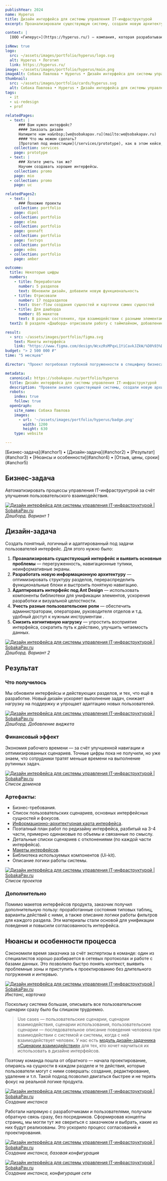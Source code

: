 ```yaml
---
publishYear: 2024
name: Hyperus
title: Дизайн интерфейса для системы управления IT-инфраструктурой
excerpt: Проанализировали существующую систему, создали новую архитектуру интерфейса и переработали ключевые экраны.

context: |
  [ООО «Гиперус»](https://hyperus.ru/) — компания, которая разрабатывает и внедряет решения для управления IT-инфраструктурой. Их флагманский продукт — одноимённая система для автоматизации мониторинга, администрирования и поддержки серверов и облачных сред.

isNew: true
logo:
  src: ~/assets/images/portfolio/hyperus/logo.svg
  alt: Hyperus • Логотип
  link: https://hyperus.ru/
image: ~/assets/images/portfolio/hyperus/main.png
imageAlt: Собака Павлова • Hyperus • Дизайн интерфейса для системы управления IT-инфраструктурой
thumbnail:
  src: ~/assets/images/portfolio/cards/hyperus.svg
  alt: Собака Павлова • Hyperus • Дизайн интерфейса для системы управления IT-инфраструктурой
tags:
  - it
  - ui-redesign
  - prof
  
relatedPages:
  - text: |
      ### Вам нужен интерфейс?
      #### Заказать дизайн
      Напишите нам на&nbsp;[we@sobakapav.ru](mailto:we@sobakapav.ru) 
      #### Что мы можем сделать?
      [Прототип под инвестиции](/services/prototype), как в этом кейсе, и [многое другое](/services). 
    collection: services
    page: prototype
  - text: |
      ### Хотите уметь так же?
      Научим создавать хорошие интерфейсы.
    collection: promo
    page: mio
  - collection: promo
    page: uc

relatedPages2:
  - text: |
      ### Похожие проекты
    collection: portfolio
    page: dipol
  - collection: portfolio
    page: elma
  - collection: portfolio
    page: geonaft
  - collection: portfolio
    page: fastvps
  - collection: portfolio
    page: edms
  - collection: portfolio
    page: amber

outcome:
  title: Некоторые цифры
  numbers:
    - title: Переработали
      number: 5 разделов
      text: Обновили дизайн, добавили новую функциональность
    - title: Отрисовали
      number: 17 подразделов
      text: User-flow создания сущностей и карточки самих сущностей
    - title: Для дашборда
      number: 85 макетов
      text: В разных состояниях, при взаимодействии с разными элементами
  text2: В разделе «Дашборд» отрисовали работу с таймлайном, добавление виджетов, изменение размеров и т.д. — для двух пользовательских ролей отдельно.

result:
  - src: ~/assets/images/portfolio/figma.svg
    text: Макеты интерфейса
    link: "https://www.figma.com/design/WcxzRsMPqxL1YiCavkJZkW/%D0%93%D0%B8%D0%BF%D0%B5%D1%80%D1%83%D1%81-%5BWIP%5D?m=auto&t=f6xSWDuogx0AhO8Q-1"
budget: "> 2 500 000 ₽"
time: "5 месяцев"

director: "Проект потребовал глубокой погруженности в специфику бизнеса и существующих процессов."

metadata:
  canonical: https://sobakapav.ru/portfolio/hyperus
  title: Дизайн интерфейса для системы управления IT-инфраструктурой
  description: "Провели анализ существующей системы, создали новую архитектуру интерфейса и переработали ключевые экраны."
  robots:
    index: true
    follow: true
  openGraph:
    site_name: Собака Павлова
    images:
      - url: '~/assets/images/portfolio/hyperus/badge.png'
        width: 1200
        height: 630
    type: website

---
```


<TOC>
[Бизнес-задача](#anchor1) • [Дизайн-задача](#anchor2) • [Результат](#anchor3) • [Нюансы и особенности](#anchor4) • [Отзыв, цены, сроки](#anchor5)
</TOC>

## <a name="anchor1" />Бизнес-задача

Автоматизировать процессы управления IT-инфраструктурой за счёт улучшения пользовательского взаимодействия.

<a href="/images/portfolio/hyperus/1.png" target="_blank">![Дизайн интерфейса для системы управления IT-инфраструктурой | SobakaPav.ru](~/assets/images/portfolio/hyperus/1.png)</a>
<em>Дашборд. Вариант 1</em>

## <a name="anchor2" />Дизайн-задача

Создать понятный, логичный и адаптированный под задачи пользователей интерфейс. Для этого нужно было:
1. **Проанализировать существующий интерфейс и выявить основные проблемы** —  перегруженность, навигационные тупики, неинформативные экраны.
2. **Разработать новую информационную архитектуру** — оптимизировать структуру разделов, перераспределить функциональные блоки и выстроить понятную навигацию.
3. **Адаптировать интерфейс под Ant Design** — использовать компоненты библиотеки для унификации элементов, ускорения разработки и визуальной целостности.
4. **Учесть разные пользовательские роли** — обеспечить администраторам, операторам, руководителя отделов и т.д. удобный доступ к нужным инструментам .
5. **Снизить когнитивную нагрузку** — упростить восприятие интерфейса, сократить путь к действию, улучшить читаемость данных.

<a href="/images/portfolio/hyperus/2.png" target="_blank">![Дизайн интерфейса для системы управления IT-инфраструктурой | SobakaPav.ru](~/assets/images/portfolio/hyperus/2.png)</a>
<em>Дашборд. Вариант 2</em>

## <a name="anchor3" />Результат
### Что получилось

Мы обновили интерфейсы и действующих разделов, и тех, что ещё в разработке. Новый дизайн ускоряет выполнение задач, снижает нагрузку на поддержку и упрощает адаптацию новых пользователей.

<a href="/images/portfolio/hyperus/3.png" target="_blank">![Дизайн интерфейса для системы управления IT-инфраструктурой | SobakaPav.ru](~/assets/images/portfolio/hyperus/3.png)</a>
<em>Дашборд. Добавление виджета</em>

### Финансовый эффект 

Экономия рабочего времени — за счёт улучшенной навигации и оптимизированных сценариев. Точные цифры пока не получили, но уже знаем, что сотрудники тратят меньше времени на выполнение рутинных задач.

<a href="/images/portfolio/hyperus/4.png" target="_blank">![Дизайн интерфейса для системы управления IT-инфраструктурой | SobakaPav.ru](~/assets/images/portfolio/hyperus/4.png)</a>
<em>Список доменов</em>

### Артефакты:
- Бизнес-требования.
- Список пользовательских сценариев, основных интерфейсных сущностей и фокусов.
- [Информационно-архитектурная карта интерфейса](https://www.figma.com/design/WcxzRsMPqxL1YiCavkJZkW/%D0%93%D0%B8%D0%BF%D0%B5%D1%80%D1%83%D1%81-%5BWIP%5D?node-id=0-1).
- Поэтапный план работ по редизайну интерфейса, разбитый на 3-4 части, примерно одинаковые по объемы и связанные по смыслу.
- Детальные списки сценариев с отклонениями (по каждой части интерфейса).
- [Макеты интерфейсов](https://www.figma.com/design/WcxzRsMPqxL1YiCavkJZkW/%D0%93%D0%B8%D0%BF%D0%B5%D1%80%D1%83%D1%81-%5BWIP%5D?m=auto&t=f6xSWDuogx0AhO8Q-1).
- Библиотека используемых компонентов (Ui-kit). 
- Описание логики работы системы.

<a href="/images/portfolio/hyperus/5.png" target="_blank">![Дизайн интерфейса для системы управления IT-инфраструктурой | SobakaPav.ru](~/assets/images/portfolio/hyperus/5.png)</a>
<em>Список проектов</em>

### Дополнительно

Помимо макетов интерфейсов продукта, заказчик получил дополнительную пользу: проработанные состояния типовых таблиц, варианты действий с ними, а также описание логики работы фильтров для каждого раздела. Эти материалы стали основой для унификации поведения и повысили согласованность интерфейса.

## <a name="anchor4" /> Нюансы и особенности процесса

Сэкономили время заказчика за счёт экспертизы в команде: один из специалистов хорошо разбирается в сетевых протоколах и работе с базами данных. Это позволило быстро понять контекст, выявить проблемные зоны и приступить к проектированию без длительного погружения и интервью.

<a href="/images/portfolio/hyperus/6.png" target="_blank">![Дизайн интерфейса для системы управления IT-инфраструктурой | SobakaPav.ru](~/assets/images/portfolio/hyperus/6.png)</a>
<em>Инстанс, карточка</em>

Поскольку система большая, описывать все пользовательские сценарии сразу было бы слишком трудоемко.

>Use cases — пользовательские сценарии, сценарии взаимодействия, сценарии использования, пользовательские сценарии — последовательное описание поведения человека при взаимодействии с системой и системы, когда с ней взаимодействует человек. У нас есть [модуль дизайн-задачника «Сценарии взаимодействия»](https://www.eduhund.ru/program/usecases/?utm_source=sobakapav&utm_medium=site&utm_campaign=page) для тех, кто хочет научиться их использовать в дизайне интерфейсов.

Поэтому команда пошла от обратного — начала проектирование, опираясь на сущности в каждом разделе и те действия, которые пользователи могут с ними совершать: создание, редактирование, удаление и т.п. Такой подход позволил двигаться быстрее и не терять фокус на реальной логике продукта.

<a href="/images/portfolio/hyperus/7.png" target="_blank">![Дизайн интерфейса для системы управления IT-инфраструктурой | SobakaPav.ru](~/assets/images/portfolio/hyperus/7.png)</a>
<em>Создание инстанса</em>

Работали напрямую с разработчиками и пользователями, получали обратную связь сразу, без посредников. Сформировав концепты страниц, мы могли тут же свериться с заказчиком и выбрать, какие из них будут реализованы. Это ускорило процесс согласований и проектирования.

<a href="/images/portfolio/hyperus/8.png" target="_blank">![Дизайн интерфейса для системы управления IT-инфраструктурой | SobakaPav.ru](~/assets/images/portfolio/hyperus/8.png)</a>
<em>Создание инстанса, базовая конфигурация</em>

<a href="/images/portfolio/hyperus/9.png" target="_blank">![Дизайн интерфейса для системы управления IT-инфраструктурой | SobakaPav.ru](~/assets/images/portfolio/hyperus/9.png)</a>
<em>Создание инстанса, конфигурация сети</em>

## <a name="anchor5" />


